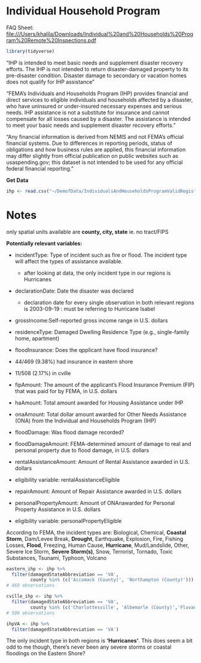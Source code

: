 # Individual Household Program

FAQ Sheet:
<file:///Users/khalila/Downloads/Individual%20and%20Households%20Program%20Remote%20Inspections.pdf>

```r
library(tidyverse)
```

"IHP is intended to meet basic needs and supplement disaster recovery
efforts. The IHP is not intended to return disaster-damaged property to
its pre-disaster condition. Disaster damage to secondary or vacation
homes does not qualify for IHP assistance"

"FEMA's Individuals and Households Program (IHP) provides financial and
direct services to eligible individuals and households affected by a
disaster, who have uninsured or under-insured necessary expenses and
serious needs. IHP assistance is not a substitute for insurance and
cannot compensate for all losses caused by a disaster. The assistance is
intended to meet your basic needs and supplement disaster recovery
efforts."

"Any financial information is derived from NEMIS and not FEMA's official
financial systems. Due to differences in reporting periods, status of
obligations and how business rules are applied, this financial
information may differ slightly from official publication on public
websites such as usaspending.gov; this dataset is not intended to be
used for any official federal financial reporting."

**Get Data**

```r
ihp <- read.csv("~/DemofData/IndividualsAndHouseholdsProgramValidRegistrations.csv", header=TRUE)
```

# Notes

only spatial units available are **county, city, state** ie. no
tract/FIPS

**Potentially relevant variables:**

-   incidentType: Type of incident such as fire or flood. The incident type will affect the types of assistance available.
    - after looking at data, the only incident type in our regions is Hurricanes

-   declarationDate: Date the disaster was declared
    - declaration date for every single observation in both relevant
        regions is 2003-09-19 : must be referring to Hurricane Isabel

-   grossIncome:Self-reported gross income range in U.S. dollars

-   residenceType: Damaged Dwelling Residence Type (e.g., single-family home, apartment) 

-   floodInsurance: Does the qpplicant have flood insurance? 
  -    44/469 (9.38%) had insurance in eastern shore 
  -    11/508 (2.17%) in cville 

-   fipAmount: The amount of the applicant's Flood Insurance Premium (FIP) that was paid for by FEMA, in U.S. dollars

-   haAmount: Total amount awarded for Housing Assistance under IHP

-   onaAmount: Total dollar amount awarded for Other Needs Assistance (ONA) from the Individual and Households Program (IHP) 

-   floodDamage: Was flood damage recorded?

-   floodDamageAmount: FEMA-determined amount of damage to real and personal property due to flood damage, in U.S. dollars

-   rentalAssistanceAmount: Amount of Rental Assistance awarded in U.S. dollars 
  -   eligibility variable: rentalAssistanceEligible 
  
-   repairAmount: Amount of Repair Assistance awarded in U.S. dollars

-   personalPropertyAmount: Amount of ONAnawarded for Personal Property Assistance in U.S. dollars
  -   eligibility variable: personalPropertyEligible

According to FEMA, the incident types are: Biological, Chemical,
**Coastal Storm**, Dam/Levee Break, **Drought**, Earthquake, Explosion, Fire, Fishing Losses, **Flood**, Freezing, Human Cause, **Hurricane**, Mud/Landslide, Other, Severe Ice Storm, **Severe Storm(s)**, Snow, Terrorist, Tornado, Toxic Substances, Tsunami, Typhoon, Volcano

```r
eastern_ihp <- ihp %>% 
  filter(damagedStateAbbreviation == 'VA',
         county %in% (c('Accomack (County)', 'Northampton (County)')))
# 469 observations

cville_ihp <- ihp %>%
  filter(damagedStateAbbreviation == 'VA',
         county %in% (c('Charlottesville', 'Albemarle (County)','Fluvanna (County)', 'Greene (County)', 'Louisa (County)', 'Nelson (County)')))
# 508 observations
```

```r
ihpVA <- ihp %>%
  filter(damagedStateAbbreviation == 'VA')
```

The only incident type in both regions is **'Hurricanes'**. This does
seem a bit odd to me though, there's never been any severe storms or
coastal floodings on the Eastern Shore?
